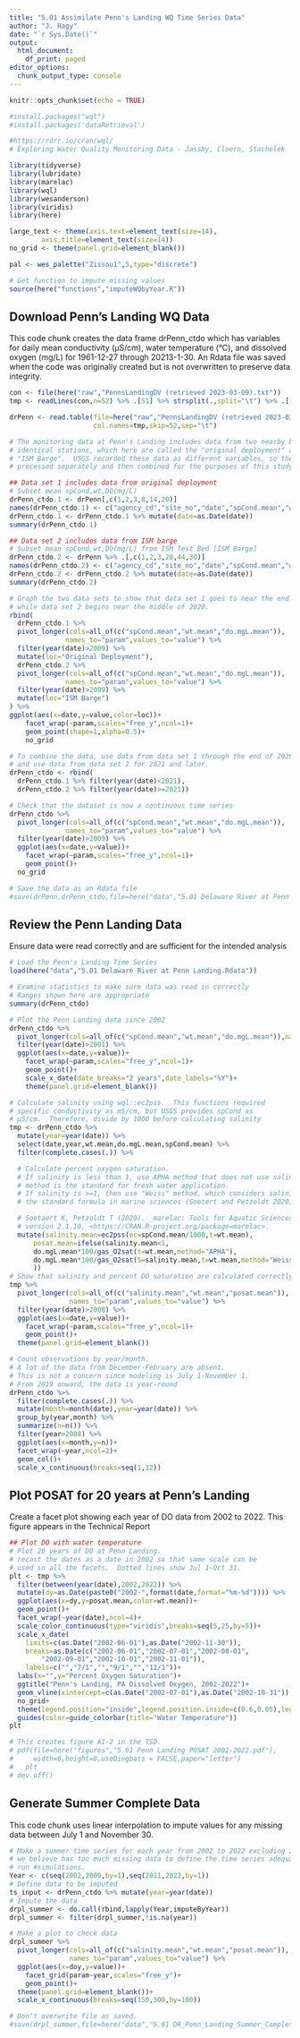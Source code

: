 ```yaml
---
title: "5.01 Assimilate Penn's Landing WQ Time Series Data"
author: "J. Hagy"
date: "`r Sys.Date()`"
output:
  html_document:
    df_print: paged
editor_options: 
  chunk_output_type: console
---
```


```r
knitr::opts_chunk$set(echo = TRUE)

#install.packages("wql")
#install.packages('dataRetrieval')

#https://rdrr.io/cran/wql/
# Exploring Water Quality Monitoring Data - Jassby, Cloern, Stachelek

library(tidyverse)
library(lubridate)
library(marelac)
library(wql)
library(wesanderson)
library(viridis)
library(here)

large_text <- theme(axis.text=element_text(size=14),
        axis.title=element_text(size=14))
no_grid <- theme(panel.grid=element_blank())

pal <- wes_palette("Zissou1",5,type="discrete")

# Get function to impute missing values
source(here("functions","imputeWQbyYear.R"))

```

## Download Penn's Landing WQ Data
This code chunk creates the data frame drPenn_ctdo which has variables for daily mean conductivity (µS/cm), water temperature (°C), and dissolved oxygen (mg/L) for 1961-12-27 through 20213-1-30.  An Rdata file was saved when the code was originally created but is not overwritten to preserve data integrity.

```r

con <- file(here("raw","PennsLandingDV (retrieved 2023-03-09).txt"))
tmp <- readLines(con,n=52) %>% .[51] %>% strsplit(.,split="\t") %>% .[[1]]

drPenn <- read.table(file=here("raw","PennsLandingDV (retrieved 2023-03-09).txt"),
                     col.names=tmp,skip=52,sep="\t")

# The monitoring data at Penn's Landing includes data from two nearby but not
# identical stations, which here are called the "original deployment" and the
# "ISM Barge".  USGS recorded these data as different variables, so they are
# precessed separately and then combined for the purposes of this study.

## Data set 1 includes data from original deployment
# Subset mean spCond,wt,DO(mg/L)
drPenn_ctdo.1 <- drPenn[,c(1,2,3,8,14,20)]
names(drPenn_ctdo.1) <- c("agency_cd","site_no","date","spCond.mean","wt.mean","do.mgL.mean")
drPenn_ctdo.1 <- drPenn_ctdo.1 %>% mutate(date=as.Date(date))
summary(drPenn_ctdo.1)

## Data set 2 includes data from ISM barge 
# Subset mean spCond,wt,DO(mg/L) from ISM Test Bed [ISM Barge]
drPenn_ctdo.2 <- drPenn %>% .[,c(1,2,3,28,44,30)]
names(drPenn_ctdo.2) <- c("agency_cd","site_no","date","spCond.mean","wt.mean","do.mgL.mean")
drPenn_ctdo.2 <- drPenn_ctdo.2 %>% mutate(date=as.Date(date))
summary(drPenn_ctdo.2)

# Graph the two data sets to show that data set 1 goes to near the end of 2020
# while data set 2 begins near the middle of 2020.
rbind(
  drPenn_ctdo.1 %>% 
  pivot_longer(cols=all_of(c("spCond.mean","wt.mean","do.mgL.mean")),
              names_to="param",values_to="value") %>%
  filter(year(date)>2009) %>% 
  mutate(loc="Original Deployment"),
  drPenn_ctdo.2 %>% 
  pivot_longer(cols=all_of(c("spCond.mean","wt.mean","do.mgL.mean")),
              names_to="param",values_to="value") %>%
  filter(year(date)>2009) %>% 
  mutate(loc="ISM Barge")
) %>% 
ggplot(aes(x=date,y=value,color=loc))+
    facet_wrap(~param,scales="free_y",ncol=1)+
    geom_point(shape=1,alpha=0.5)+
    no_grid

# To combine the data, use data from data set 1 through the end of 2020
# and use data from data set 2 for 2021 and later.
drPenn_ctdo <- rbind(
  drPenn_ctdo.1 %>% filter(year(date)<2021),
  drPenn_ctdo.2 %>% filter(year(date)>=2021))

# Check that the dataset is now a continuous time series
drPenn_ctdo %>% 
  pivot_longer(cols=all_of(c("spCond.mean","wt.mean","do.mgL.mean")),
              names_to="param",values_to="value") %>%
  filter(year(date)>2009) %>% 
  ggplot(aes(x=date,y=value))+
    facet_wrap(~param,scales="free_y",ncol=1)+
    geom_point()+
  no_grid

# Save the data as an Rdata file
#save(drPenn,drPenn_ctdo,file=here("data","5.01 Delaware River at Penn Landing.Rdata"))

```

## Review the Penn Landing Data 
Ensure data were read correctly and are sufficient for the 
intended analysis 

```r
# Load the Penn's Landing Time Series
load(here("data","5.01 Delaware River at Penn Landing.Rdata"))

# Examine statistics to make sure data was read in correctly
# Ranges shown here are appropriate
summary(drPenn_ctdo)

# Plot the Penn Landing data since 2002
drPenn_ctdo %>% 
  pivot_longer(cols=all_of(c("spCond.mean","wt.mean","do.mgL.mean")),names_to="param",values_to="value") %>% 
  filter(year(date)>2001) %>% 
  ggplot(aes(x=date,y=value))+
    facet_wrap(~param,scales="free_y",ncol=1)+
    geom_point()+
    scale_x_date(date_breaks="2 years",date_labels="%Y")+
    theme(panel.grid=element_blank())

# Calculate salinity using wql::ec2pss.  This functions required
# specific conductivity as mS/cm, but USGS provides spCond as 
# µS/cm.  Therefore, divide by 1000 before calculating salinity 
tmp <- drPenn_ctdo %>% 
  mutate(year=year(date)) %>% 
  select(date,year,wt.mean,do.mgL.mean,spCond.mean) %>% 
  filter(complete.cases(.)) %>% 

  # Calculate percent oxygen saturation.
  # If salinity is less than 1, use APHA method that does not use salinity. APHA
  # method is the standard for fresh water application.
  # If salinity is >=1, then use "Weiss" method, which considers salinity, and is 
  # the standard formula in marine sciences (Soetert and Petzoldt 2020).

  # Soetaert K, Petzoldt T (2020). _marelac: Tools for Aquatic Sciences_. R package
  # version 2.1.10, <https://CRAN.R-project.org/package=marelac>.
  mutate(salinity.mean=ec2pss(ec=spCond.mean/1000,t=wt.mean),
      posat.mean=ifelse(salinity.mean<1,
      do.mgL.mean*100/gas_O2sat(t=wt.mean,method="APHA"),
      do.mgL.mean*100/gas_O2sat(S=salinity.mean,t=wt.mean,method="Weiss")
      ))
# Show that salinity and percent DO saturation are calculated correctly
tmp %>% 
  pivot_longer(cols=all_of(c("salinity.mean","wt.mean","posat.mean")),
               names_to="param",values_to="value") %>% 
  filter(year(date)>2008) %>% 
  ggplot(aes(x=date,y=value))+
    facet_wrap(~param,scales="free_y",ncol=1)+
    geom_point()+
  theme(panel.grid=element_blank())

# Count observations by year/month.
# A lot of the data from December-February are absent.  
# This is not a concern since modeling is July 1-November 1.
# From 2019 onward, the data is year-round
drPenn_ctdo %>% 
  filter(complete.cases(.)) %>% 
  mutate(month=month(date),year=year(date)) %>% 
  group_by(year,month) %>% 
  summarize(n=n()) %>% 
  filter(year>2008) %>% 
  ggplot(aes(x=month,y=n))+
  facet_wrap(~year,ncol=2)+
  geom_col()+
  scale_x_continuous(breaks=seq(1,12))
```

## Plot POSAT for 20 years at Penn's Landing
Create a facet plot showing each year of DO data from 2002 to 2022. This figure appears in the Technical Report

```r

## Plot DO with water temperature
# Plot 20 years of DO at Penn Landing.
# recast the dates as a date in 2002 so that same scale can be 
# used in all the facets.  Dotted lines show Jul 1-Oct 31.
plt <- tmp %>% 
  filter(between(year(date),2002,2022)) %>%
  mutate(dy=as.Date(paste0("2002-",format(date,format="%m-%d")))) %>% 
  ggplot(aes(x=dy,y=posat.mean,color=wt.mean))+
  geom_point()+
  facet_wrap(~year(date),ncol=4)+
  scale_color_continuous(type="viridis",breaks=seq(5,25,by=5))+
  scale_x_date(
    limits=c(as.Date("2002-06-01"),as.Date("2002-11-30")),
    breaks=as.Date(c("2002-06-01","2002-07-01","2002-08-01",
        "2002-09-01","2002-10-01","2002-11-01")),
    labels=c("","7/1","","9/1","","11/1"))+
  labs(x="",y="Percent Oxygen Saturation")+
  ggtitle("Penn's Landing, PA Dissolved Oxygen, 2002-2022")+
  geom_vline(xintercept=c(as.Date("2002-07-01"),as.Date("2002-10-31")),linetype=2)+
  no_grid+
  theme(legend.position="inside",legend.position.inside=c(0.6,0.05),legend.direction="horizontal")+
  guides(color=guide_colorbar(title="Water Temperature"))
plt

# This creates figure A1-2 in the TSD.
# pdf(file=here("figures","5.01 Penn Landing POSAT 2002-2022.pdf"),
#     width=6,height=8,useDingbats = FALSE,paper="letter")
#   plt
# dev.off()

```

## Generate Summer Complete Data
This code chunk uses linear interpolation to impute values for any missing data between July 1 and November 30.

```r

# Make a summer time series for each year from 2002 to 2022 excluding 2010 which
# we believe has too much missing data to define the time series adequately to
# run #simulations.
Year <- c(seq(2002,2009,by=1),seq(2011,2022,by=1))
# Define data to be imputed
ts_input <- drPenn_ctdo %>% mutate(year=year(date))
# Impute the data
drpl_summer <- do.call(rbind,lapply(Year,imputeByYear))
drpl_summer <- filter(drpl_summer,!is.na(year))

# Make a plot to check data
drpl_summer %>% 
  pivot_longer(cols=all_of(c("salinity.mean","wt.mean","posat.mean")),
               names_to="param",values_to="value") %>% 
  ggplot(aes(x=doy,y=value))+
    facet_grid(param~year,scales="free_y")+
    geom_point()+
  theme(panel.grid=element_blank())+
  scale_x_continuous(breaks=seq(150,300,by=100))

# Don't overwrite file as saved.
#save(drpl_summer,file=here("data","5.01 DR_Penn_Landing_Summer_Complete 2002-2022.Rdata"))

```

